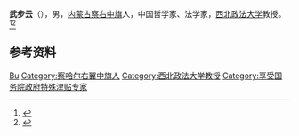 '''武步云'''（{{bd|1929年|11月1日|2021年|2月16日|catIdx=Wu}}），男，[[内蒙古|内蒙古]][[察右中旗|察右中旗]]人，中国哲学家、法学家，[[西北政法大学|西北政法大学]]教授。<ref>{{Cite book|title=中华法学大辞典 • 法理学卷|author=孙国华主编|publisher=中国检察出版社|year=1997|isbn=|location=北京|pages=}}</ref><ref>{{Cite web|title=著名哲学家、法学家、西北政法大学功勋教授武步云逝世|url=https://www.thepaper.cn/newsDetail_forward_11357709|accessdate=2021-02-24|work=澎湃新闻|archive-date=2021-04-10|archive-url=https://web.archive.org/web/20210410115747/https://www.thepaper.cn/newsDetail_forward_11357709|dead-url=no}}</ref>

== 参考资料 ==
{{reflist}}

{{Authority control}}
{{DEFAULTSORT:Wu武}}
[[Category:武姓|Bu]]
[[Category:察哈尔右翼中旗人|Category:察哈尔右翼中旗人]]
[[Category:西北政法大学教授|Category:西北政法大学教授]]
[[Category:享受国务院政府特殊津贴专家|Category:享受国务院政府特殊津贴专家]]

{{中国人物小作品}}